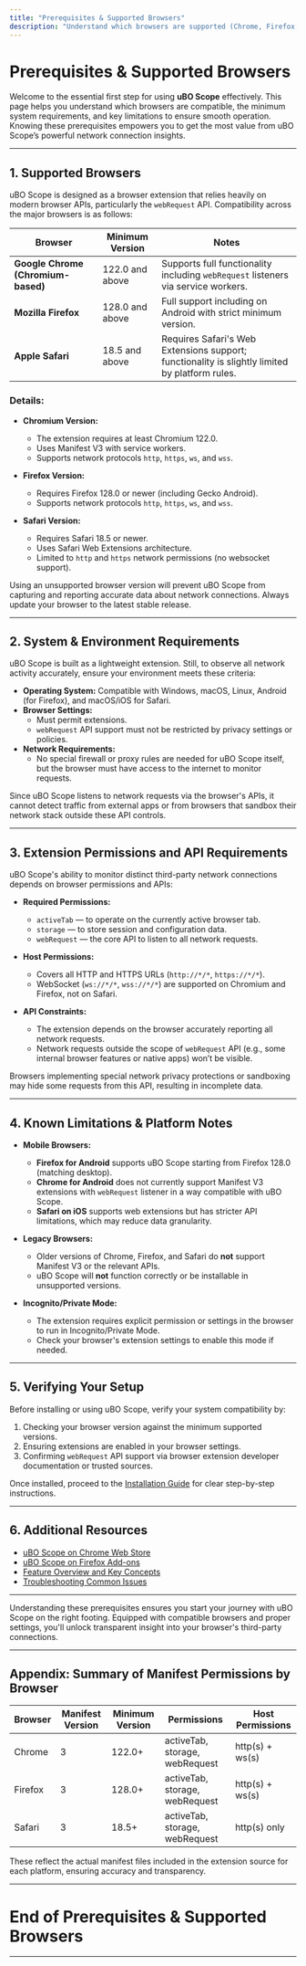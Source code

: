 ```yaml
---
title: "Prerequisites & Supported Browsers"
description: "Understand which browsers are supported (Chrome, Firefox, Safari) and what system requirements are necessary to use uBO Scope effectively. Get clarity on extension compatibility, the need for a modern browser supporting the 'webRequest' API, and any limitations on platforms or versions."
---
```


# Prerequisites & Supported Browsers

Welcome to the essential first step for using **uBO Scope** effectively. This page helps you understand which browsers are compatible, the minimum system requirements, and key limitations to ensure smooth operation. Knowing these prerequisites empowers you to get the most value from uBO Scope’s powerful network connection insights.

---

## 1. Supported Browsers

uBO Scope is designed as a browser extension that relies heavily on modern browser APIs, particularly the `webRequest` API. Compatibility across the major browsers is as follows:

| Browser | Minimum Version | Notes |
| ------- | --------------- | ----- |
| **Google Chrome (Chromium-based)** | 122.0 and above | Supports full functionality including `webRequest` listeners via service workers.
| **Mozilla Firefox** | 128.0 and above | Full support including on Android with strict minimum version.
| **Apple Safari** | 18.5 and above | Requires Safari's Web Extensions support; functionality is slightly limited by platform rules.

### Details:

- **Chromium Version:**
  - The extension requires at least Chromium 122.0.
  - Uses Manifest V3 with service workers.
  - Supports network protocols `http`, `https`, `ws`, and `wss`.

- **Firefox Version:**
  - Requires Firefox 128.0 or newer (including Gecko Android).
  - Supports network protocols `http`, `https`, `ws`, and `wss`.

- **Safari Version:**
  - Requires Safari 18.5 or newer.
  - Uses Safari Web Extensions architecture.
  - Limited to `http` and `https` network permissions (no websocket support).

<Tip>
Using an unsupported browser version will prevent uBO Scope from capturing and reporting accurate data about network connections. Always update your browser to the latest stable release.
</Tip>

---

## 2. System & Environment Requirements

uBO Scope is built as a lightweight extension. Still, to observe all network activity accurately, ensure your environment meets these criteria:

- **Operating System:** Compatible with Windows, macOS, Linux, Android (for Firefox), and macOS/iOS for Safari.
- **Browser Settings:**
  - Must permit extensions.
  - `webRequest` API support must not be restricted by privacy settings or policies.
- **Network Requirements:**
  - No special firewall or proxy rules are needed for uBO Scope itself, but the browser must have access to the internet to monitor requests.

<Note>
Since uBO Scope listens to network requests via the browser's APIs, it cannot detect traffic from external apps or from browsers that sandbox their network stack outside these API controls.
</Note>

---

## 3. Extension Permissions and API Requirements

uBO Scope's ability to monitor distinct third-party network connections depends on browser permissions and APIs:

- **Required Permissions:**
  - `activeTab` — to operate on the currently active browser tab.
  - `storage` — to store session and configuration data.
  - `webRequest` — the core API to listen to all network requests.

- **Host Permissions:**
  - Covers all HTTP and HTTPS URLs (`http://*/*`, `https://*/*`).
  - WebSocket (`ws://*/*`, `wss://*/*`) are supported on Chromium and Firefox, not on Safari.

- **API Constraints:**
  - The extension depends on the browser accurately reporting all network requests.
  - Network requests outside the scope of `webRequest` API (e.g., some internal browser features or native apps) won’t be visible.

<Warning>
Browsers implementing special network privacy protections or sandboxing may hide some requests from this API, resulting in incomplete data.
</Warning>

---

## 4. Known Limitations & Platform Notes

- **Mobile Browsers:**
  - **Firefox for Android** supports uBO Scope starting from Firefox 128.0 (matching desktop).
  - **Chrome for Android** does not currently support Manifest V3 extensions with `webRequest` listener in a way compatible with uBO Scope.
  - **Safari on iOS** supports web extensions but has stricter API limitations, which may reduce data granularity.

- **Legacy Browsers:**
  - Older versions of Chrome, Firefox, and Safari do **not** support Manifest V3 or the relevant APIs.
  - uBO Scope will **not** function correctly or be installable in unsupported versions.

- **Incognito/Private Mode:**
  - The extension requires explicit permission or settings in the browser to run in Incognito/Private Mode.
  - Check your browser's extension settings to enable this mode if needed.

---

## 5. Verifying Your Setup

Before installing or using uBO Scope, verify your system compatibility by:

1. Checking your browser version against the minimum supported versions.
2. Ensuring extensions are enabled in your browser settings.
3. Confirming `webRequest` API support via browser extension developer documentation or trusted sources.

Once installed, proceed to the [Installation Guide](../installation) for clear step-by-step instructions.

---

## 6. Additional Resources

- [uBO Scope on Chrome Web Store](https://chromewebstore.google.com/detail/ubo-scope/bbdpgcaljkaaigfcomhidmneffjjjfgp)
- [uBO Scope on Firefox Add-ons](https://addons.mozilla.org/firefox/addon/ubo-scope/)
- [Feature Overview and Key Concepts](/overview/core-concepts-architecture/feature-glance)
- [Troubleshooting Common Issues](/getting-started/validation-troubleshooting/troubleshooting)

---

Understanding these prerequisites ensures you start your journey with uBO Scope on the right footing. Equipped with compatible browsers and proper settings, you'll unlock transparent insight into your browser's third-party connections.


---

## Appendix: Summary of Manifest Permissions by Browser

| Browser | Manifest Version | Minimum Version | Permissions | Host Permissions |
|---------|------------------|-----------------|-------------|------------------|
| Chrome  | 3                | 122.0+          | activeTab, storage, webRequest | http(s) + ws(s) |
| Firefox | 3                | 128.0+          | activeTab, storage, webRequest | http(s) + ws(s) |
| Safari  | 3                | 18.5+           | activeTab, storage, webRequest | http(s) only     |

These reflect the actual manifest files included in the extension source for each platform, ensuring accuracy and transparency.


---

# End of Prerequisites & Supported Browsers

---